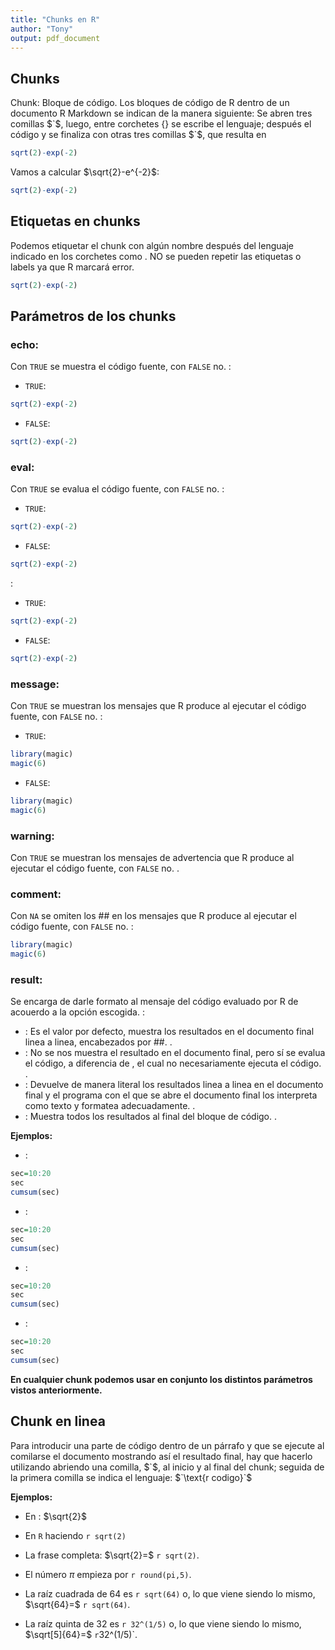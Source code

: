 ```yaml
---
title: "Chunks en R"
author: "Tony"
output: pdf_document
---
```


## Chunks

Chunk: Bloque de código.
\newline
Los bloques de código de R dentro de un documento R Markdown se indican de la manera siguiente: Se abren tres comillas $`$, luego, entre corchetes $\{\}$ se escribe el lenguaje; después el código y se finaliza con otras tres comillas $`$,
que resulta en

```r
sqrt(2)-exp(-2)
```
Vamos a calcular $\sqrt{2}-e^{-2}$:
```r
sqrt(2)-exp(-2)
```
## Etiquetas en chunks
Podemos etiquetar el chunk con algún nombre después del lenguaje indicado en los corchetes como \textbf{\{r MiPrimerChunk\}}. NO se pueden repetir las etiquetas o labels ya que R marcará error.
```r
sqrt(2)-exp(-2)
```

## Parámetros de los chunks

### echo:
Con `TRUE` se muestra el código fuente, con `FALSE` no. \textbf{\{r MiPrimerChunk, echo=TRUE\}}:

- `TRUE`:
```r
sqrt(2)-exp(-2)
```
- `FALSE`:
```r
sqrt(2)-exp(-2)
```

### eval:
Con `TRUE` se evalua el código fuente, con `FALSE` no. \textbf{\{r MiPrimerChunk, echo=TRUE, eval=TRUE\}}:

- `TRUE`:
```r
sqrt(2)-exp(-2)
```
- `FALSE`:
```r
sqrt(2)-exp(-2)
```
\textbf{\{r MiPrimerChunk, eval=TRUE\}}:

- `TRUE`:
```r
sqrt(2)-exp(-2)
```
- `FALSE`:
```r
sqrt(2)-exp(-2)
```

### message:
Con `TRUE` se muestran los mensajes que R produce al ejecutar el código fuente, con `FALSE` no. \textbf{\{r MiPrimerChunk, message=TRUE\}}:

- `TRUE`:
```r
library(magic)
magic(6)
```
- `FALSE`:
```r
library(magic)
magic(6)
```

### warning:
Con `TRUE` se muestran los mensajes de advertencia que R produce al ejecutar el código fuente, con `FALSE` no. \textbf{\{r MiPrimerChunk, warning=TRUE\}}.

### comment:
Con `NA` se omiten los $\#\#$ en los mensajes que R produce al ejecutar el código fuente, con `FALSE` no. \textbf{\{r MiPrimerChunk, comment=NA\}}:

```r
library(magic)
magic(6)
```

### result:
Se encarga de darle formato al mensaje del código evaluado por R de acouerdo a la opción escogida. \textbf{\{r MiPrimerChunk, echo=TRUE, results='option'\}}:

- \textbf{markup}: Es el valor por defecto, muestra los resultados en el documento final linea a linea, encabezados por $\#\#$. \textbf{\{r MiPrimerChunk, echo=TRUE, results='markup'\}}.
- \textbf{hide}: No se nos muestra el resultado en el documento final, pero sí se evalua el código, a diferencia de \textbf{eval}, el cual no necesariamente ejecuta el código. \textbf{\{r MiPrimerChunk, echo=TRUE, results='hide'\}}.
- \textbf{asis}: Devuelve de manera literal los resultados linea a linea en el documento final y el programa con el que se abre el documento final los interpreta como texto y formatea adecuadamente. \textbf{\{r MiPrimerChunk, echo=TRUE, results='asis'\}}.
- \textbf{\text{hold}}: Muestra todos los resultados al final del bloque de código. \textbf{\{r MiPrimerChunk, echo=TRUE, results='hold'\}}.

**Ejemplos:**

- \textbf{markup}:
```r
sec=10:20
sec
cumsum(sec)
```
- \textbf{hide}:
```r
sec=10:20
sec
cumsum(sec)
```
- \textbf{asis}:
```r
sec=10:20
sec
cumsum(sec)
```

- \textbf{\text{hold}}:
```r
sec=10:20
sec
cumsum(sec)
```

**En cualquier chunk podemos usar en conjunto los distintos parámetros vistos anteriormente.**

## Chunk en linea

Para introducir una parte de código dentro de un párrafo y que se ejecute al comilarse el documento mostrando así el resultado final, hay que hacerlo utilizando abriendo una comilla, $`$, al inicio y al final del chunk; seguida de la primera comilla se indica el lenguaje: $`\text{r codigo}`$

**Ejemplos:**


  - En \LaTeX: $\sqrt{2}$
  - En `R` haciendo `r sqrt(2)`
  - La frase completa: $\sqrt{2}=$ `r sqrt(2)`.
\newline
- El número $\pi$ empieza por `r round(pi,5)`.

- La raíz cuadrada de 64 es `r sqrt(64)` o, lo que viene siendo lo mismo, $\sqrt{64}=$ `r sqrt(64)`.

- La raíz quinta de 32 es `r 32^(1/5)` o, lo que viene siendo lo mismo, $\sqrt[5]{64}=$ `r `32^(1/5)`.